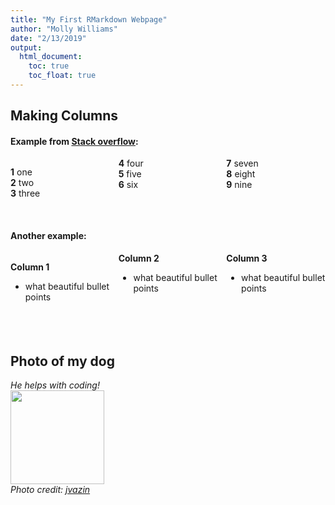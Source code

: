 ```yaml
---
title: "My First RMarkdown Webpage"
author: "Molly Williams"
date: "2/13/2019"
output:
  html_document:
    toc: true
    toc_float: true
---
```


## Making Columns

<style>
  .col2 {
    columns: 2 200px;         /* number of columns and width in pixels*/
    -webkit-columns: 2 200px; /* chrome, safari */
    -moz-columns: 2 200px;    /* firefox */
  }
  .col3 {
    columns: 3 100px;
    -webkit-columns: 3 100px;
    -moz-columns: 3 100px;
  }
</style>

#### Example from [Stack overflow](http://stackoverflow.com/questions/31753897/2-column-section-in-r-markdown): 

<div class="col3">
**1** one  
**2** two  
**3** three  
**4** four  
**5** five  
**6** six  
**7** seven  
**8** eight  
**9** nine  
</div>

<br>

#### Another example:

<div class="col3">
**Column 1** 

- what beautiful bullet points

**Column 2** 

- what beautiful bullet points

**Column 3** 

- what beautiful bullet points


</div>



<br>
<br>

## Photo of my dog

*He helps with coding!*
<br>
<img src="images/Gary.jpg" width="150px">
<br>
*Photo credit: [jvazin](http://github.com/jvazin)*
